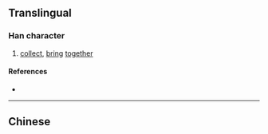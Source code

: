 {{also|攏}}
{{character info/new}}
==Translingual==

===Han character===
{{Han char|rn=64|rad=手|as=05|sn=8|four=|canj=QIKP|ids=⿰扌龙}}

# [[collect]], [[bring]] [[together]]

====References====
* {{Han ref|kx=0427.161|hdz=31850.010|uh=62E2|ud=25314}}

----

==Chinese==
{{zh-see|攏}}